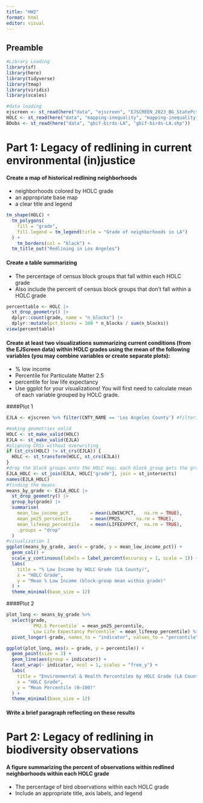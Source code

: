 ```yaml
---
title: "HW2"
format: html
editor: visual
---
```


## Preamble

```r
#Library Loading
library(sf)
library(here)
library(tidyverse)
library(tmap)
library(viridis)
library(scales)

#data loading
ejscreen <- st_read(here("data", "ejscreen", "EJSCREEN_2023_BG_StatePct_with_AS_CNMI_GU_VI.gdb"))
HOLC <- st_read(here("data", "mapping-inequality", "mapping-inequality-los-angeles.json"))
BDobs <- st_read(here("data", "gbif-birds-LA", "gbif-birds-LA.shp"))
```

# Part 1: Legacy of redlining in current environmental (in)justice

#### Create a map of historical redlining neighborhoods

-   neighborhoods colored by HOLC grade
-   an appropriate base map
-   a clear title and legend

```r
tm_shape(HOLC) +
  tm_polygons(
    fill = "grade",
    fill.legend = tm_legend(title = "Grade of neighborhoods in LA")
  ) +
    tm_borders(col = "black") +
  tm_title_out("Redlining in Los Angeles")
```

#### Create a table summarizing

-   The percentage of census block groups that fall within each HOLC grade
-   Also include the percent of census block groups that don’t fall within a HOLC grade

```r
percenttable <- HOLC |>
  st_drop_geometry() |>
  dplyr::count(grade, name = "n_blocks") |>
  dplyr::mutate(pct_blocks = 100 * n_blocks / sum(n_blocks))
view(percenttable)
```

#### Create at least two visualizations summarizing current conditions (from the EJScreen data) within HOLC grades using the mean of the following variables (you may combine variables or create separate plots):

-   % low income
-   Percentile for Particulate Matter 2.5
-   percentile for low life expectancy
-   Use ggplot for your visualizations! You will first need to calculate mean of each variable grouped by HOLC grade.

####Plot 1

```r
EJLA <- ejscreen %>% filter(CNTY_NAME == 'Los Angeles County') #filtering for just Los Angeles

#making geometries valid
HOLC <- st_make_valid(HOLC)
EJLA <- st_make_valid(EJLA)
#aligning CRSs without overwriting
if (st_crs(HOLC) != st_crs(EJLA)) {
  HOLC <- st_transform(HOLC, st_crs(EJLA))
}
#drop the block groups onto the HOLC map; each block group gets the grade of the HOLC polygon it lands in.
EJLA_HOLC <- st_join(EJLA, HOLC["grade"], join = st_intersects)
names(EJLA_HOLC)
#finding the means 
means_by_grade <- EJLA_HOLC |>
  st_drop_geometry() |>
  group_by(grade) |>
  summarise(
    mean_low_income_pct        = mean(LOWINCPCT,   na.rm = TRUE),
    mean_pm25_percentile       = mean(PM25,     na.rm = TRUE),
    mean_lifeexp_percentile    = mean(LIFEEXPPCT,  na.rm = TRUE),
    .groups = "drop"
  )
#visualization 1
ggplot(means_by_grade, aes(x = grade, y = mean_low_income_pct)) +
  geom_col() +
  scale_y_continuous(labels = label_percent(accuracy = 1, scale = 1)) +
  labs(
    title = "% Low Income by HOLC Grade (LA County)",
    x = "HOLC Grade",
    y = "Mean % Low Income (block-group mean within grade)"
  ) +
  theme_minimal(base_size = 12)

```

####Plot 2

```r
plot_long <- means_by_grade %>%
  select(grade,
         `PM2.5 Percentile` = mean_pm25_percentile,
         `Low Life Expectancy Percentile` = mean_lifeexp_percentile) %>%
  pivot_longer(-grade, names_to = "indicator", values_to = "percentile")

ggplot(plot_long, aes(x = grade, y = percentile)) +
  geom_point(size = 3) +
  geom_line(aes(group = indicator)) +
  facet_wrap(~ indicator, ncol = 1, scales = "free_y") +
  labs(
    title = "Environmental & Health Percentiles by HOLC Grade (LA County)",
    x = "HOLC Grade",
    y = "Mean Percentile (0–100)"
  ) +
  theme_minimal(base_size = 12)

```

#### Write a brief paragraph reflecting on these results

# Part 2: Legacy of redlining in biodiversity observations
#### A figure summarizing the percent of observations within redlined neighborhoods within each HOLC grade
- The percentage of bird observations within each HOLC grade
- Include an appropriate title, axis labels, and legend
```r

```
